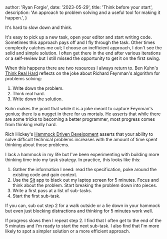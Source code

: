 
  author: 'Ryan Forgie',
  date: '2023-05-29',
  title: 'Think before your start',
  description:
    'An approach to problem solving and a useful tool for making it happen.',
}


It's hard to slow down and think.

It's easy to pick up a new task, open your editor and start writing code. Sometimes this approach pays off and I fly through the task. Other times complexity catches me out; I choose an inefficient approach, I don't see the solid and simple solution. I often get there in the end after various iterations or a self-review but I still missed the opportunity to get it on the first swing.

When this happens there are two resources I always return to. Ben Kuhn's [Think Real Hard](https://www.benkuhn.net/thinkrealhard/) reflects on the joke about Richard Feynman's algorithm for problems solving:

1. Write down the problem.
2. Think real hard.
3. Write down the solution.

Kuhn makes the point that while it is a joke meant to capture Feynman's genius; there is a nugget in there for us mortals. He asserts that while there are some tricks to becoming a better programmer, most progress comes from thinking really hard.

Rich Hickey's [Hammock Driven Development](https://www.youtube.com/watch?v=f84n5oFoZBc) asserts that your ability to solve difficult technical problems increases with the amount of time spent thinking about those problems.

I lack a hammock in my life but I've been experimenting with building more thinking time into my task strategy. In practice, this looks like this:

1. Gather the information I need: read the specification, poke around the existing code and gain context.
2. Use the [Sit](https://sit.sonnet.io/) app to black out my laptop screen for 5 minutes. Focus and think about the problem. Start breaking the problem down into pieces.
3. Write a first pass at a list of sub-tasks.
4. Start the first sub-task.

If you can, sub out step 2 for a walk outside or a lie down in your hammock but even just blocking distractions and thinking for 5 minutes work well.

If progress slows then I repeat step 2. I find that I often get to the end of the 5 minutes and I'm ready to start the next sub-task. I also find that I'm more likely to spot a simpler solution or a more efficient approach.
